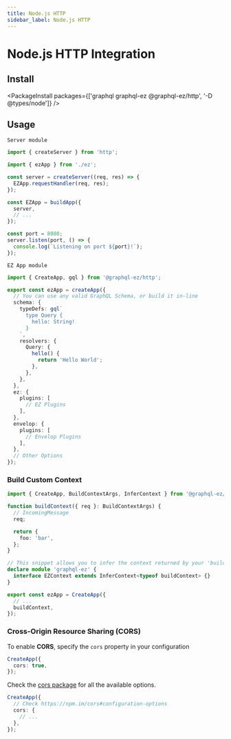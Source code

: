 ---
title: Node.js HTTP
sidebar_label: Node.js HTTP
---

# Node.js HTTP Integration

## Install

<PackageInstall packages={['graphql graphql-ez @graphql-ez/http', '-D @types/node']} />

## Usage

`Server module`

```ts
import { createServer } from 'http';

import { ezApp } from './ez';

const server = createServer((req, res) => {
  EZApp.requestHandler(req, res);
});

const EZApp = buildApp({
  server,
  // ...
});

const port = 8080;
server.listen(port, () => {
  console.log(`Listening on port ${port}!`);
});
```

`EZ App module`

```ts
import { CreateApp, gql } from '@graphql-ez/http';

export const ezApp = createApp({
  // You can use any valid GraphQL Schema, or build it in-line
  schema: {
    typeDefs: gql`
      type Query {
        hello: String!
      }
    `,
    resolvers: {
      Query: {
        hello() {
          return 'Hello World';
        },
      },
    },
  },
  ez: {
    plugins: [
      // EZ Plugins
    ],
  },
  envelop: {
    plugins: [
      // Envelop Plugins
    ],
  },
  // Other Options
});
```

### Build Custom Context

```ts
import { CreateApp, BuildContextArgs, InferContext } from '@graphql-ez/http';

function buildContext({ req }: BuildContextArgs) {
  // IncomingMessage
  req;

  return {
    foo: 'bar',
  };
}

// This snippet allows you to infer the context returned by your 'buildContext' and add it to the EZContext interface
declare module 'graphql-ez' {
  interface EZContext extends InferContext<typeof buildContext> {}
}

export const ezApp = CreateApp({
  // ...
  buildContext,
});
```

### Cross-Origin Resource Sharing (CORS)

To enable **CORS**, specify the `cors` property in your configuration

```ts
CreateApp({
  cors: true,
});
```

Check the [cors package](https://npm.im/cors#configuration-options) for all the available options.

```ts
CreateApp({
  // Check https://npm.im/cors#configuration-options
  cors: {
    // ...
  },
});
```
